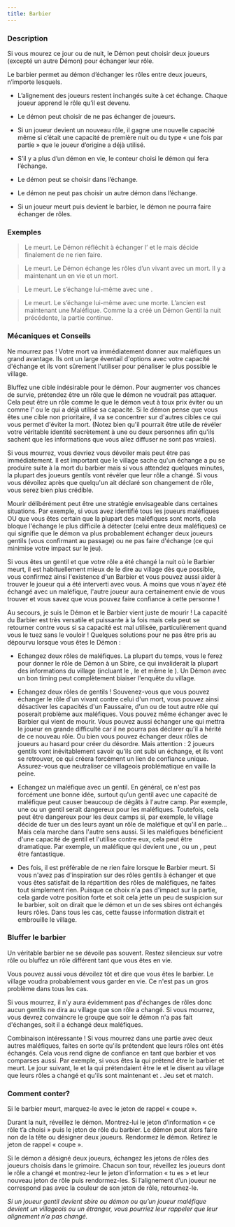 ```yaml
---
title: Barbier
---
```



<Role BARBIER header />

### Description

Si vous mourez ce jour ou de nuit, le Démon peut choisir deux joueurs (excepté un autre Démon) pour échanger leur rôle.

Le barbier permet au démon d’échanger les rôles entre deux joueurs, n’importe lesquels.

-   L’alignement des joueurs restent inchangés suite à cet échange. Chaque joueur apprend le rôle qu’il est devenu.

-   Le démon peut choisir de ne pas échanger de joueurs.

-   Si un joueur devient un nouveau rôle, il gagne une nouvelle capacité même si c’était une capacité de première nuit ou du type « une fois par partie » que le joueur d’origine a déjà utilisé.

-   S’il y a plus d’un démon en vie, le conteur choisi le démon qui fera l’échange.

-   Le démon peut se choisir dans l’échange.

-   Le démon ne peut pas choisir un autre démon dans l’échange.

-   Si un joueur meurt puis devient le barbier, le démon ne pourra faire échanger de rôles. 

### Exemples

> Le <Role BARBIER /> meurt. Le Démon réfléchit à échanger l’<Role HORLOGER /> et le <Role JONGLEUR /> mais décide finalement de ne rien faire.

> Le <Role BARBIER /> meurt. Le Démon échange les rôles d’un <Role ORACLE /> vivant avec un <Role BARBIER /> mort. Il y a maintenant un <Role BARBIER /> en vie et un <Role ORACLE /> mort.

> Le <Role BARBIER /> meurt. Le <Role VORTOX /> s’échange lui-même avec une <Role SORCIERE />.

> Le <Role BARBIER /> meurt. Le <Role VIGORMORTIS /> s’échange lui-même avec une <Role DULCINEE /> morte. L’ancien <Role VIGORMORTIS /> est maintenant une <Role DULCINEE /> Maléfique. Comme la <Role VIEILLE_CHOUETTE /> a créé un Démon Gentil la nuit précédente, la partie continue.

### Mécaniques et Conseils

Ne mourrez pas ! Votre mort va immédiatement donner aux maléfiques un grand avantage. Ils ont un large éventail d'options avec votre capacité d'échange et ils vont sûrement l'utiliser pour pénaliser le plus possible le village. 

Bluffez une cible indésirable pour le démon. Pour augmenter vos chances de survie, prétendez être un rôle que le démon ne voudrait pas attaquer. Cela peut être un rôle comme le <Role SAGE /> que le démon veut à toux prix éviter ou un comme l'<Role ARTISTE /> ou le <Role JONGLEUR /> qui a déjà utilisé sa capacité. Si le démon pense que vous êtes une cible non prioritaire, il va se concentrer sur d'autres cibles ce qui vous permet d'éviter la mort. (Notez bien qu'il pourrait être utile de révéler votre véritable identité secrètement à une ou deux personnes afin qu'ils sachent que les informations que vous allez diffuser ne sont pas vraies). 

Si vous mourrez, vous devriez vous dévoiler mais peut être pas immédiatement. Il est important que le village sache qu'un échange a pu se produire suite à la mort du barbier mais si vous attendez quelques minutes, la plupart des joueurs gentils  vont révéler que leur rôle a changé. Si vous vous dévoilez après que quelqu'un ait déclaré son changement de rôle, vous serez bien plus crédible. 

Mourir délibérément peut être une stratégie envisageable dans certaines situations. Par exemple, si vous avez identifié tous les joueurs maléfiques OU que vous êtes certain que la plupart des maléfiques sont morts, cela bloque l'échange le plus difficile à détecter (celui entre deux maléfiques) ce qui signifie que le démon va plus probablement échanger deux joueurs gentils (vous confirmant au passage) ou ne pas faire d'échange (ce qui minimise votre impact sur le jeu).

Si vous êtes un gentil et que votre rôle a été changé la nuit où le Barbier meurt, il est habituellement mieux de le dire au village dès que possible, vous confirmez ainsi l'existence d'un Barbier et vous pouvez aussi aider à trouver le joueur qui a été interverti avec vous. A moins que vous n'ayez été échangé avec un maléfique, l'autre joueur aura certainement envie de vous trouver et vous savez que vous pouvez faire confiance à cette personne ! 

Au secours, je suis le Démon et le Barbier vient juste de mourir ! La capacité du Barbier est très versatile et puissante à la fois mais cela peut se retourner contre vous si sa capacité est mal utilisée, particulièrement quand vous le tuez sans le vouloir ! Quelques solutions pour ne pas être pris au dépourvu lorsque vous êtes le Démon : 

- Echangez deux rôles de maléfiques. La plupart du temps, vous le ferez pour donner le rôle de Démon à un Sbire, ce qui invaliderait la plupart des informations du village (incluant le <Role FLEURISTE />, le <Role SAVANT /> et même le <Role REVEUR />). Un Démon avec un bon timing peut complètement biaiser l'enquête du village. 

- Echangez deux rôles de gentils ! Souvenez-vous que vous pouvez échanger le rôle d'un vivant contre celui d'un mort, vous pouvez ainsi désactiver les capacités d'un Faussaire, d'un <Role SAGE /> ou de tout autre rôle qui poserait problème aux maléfiques. Vous pouvez même échanger avec le Barbier qui vient de mourir. Vous pouvez aussi échanger une <Role BETE_DE_FOIRE /> qui mettra le joueur en grande difficulté car il ne pourra pas déclarer qu'il a hérité de ce nouveau rôle. Ou bien vous pouvez échanger deux rôles de joueurs au hasard pour créer du désordre. Mais attention : 2 joueurs gentils vont inévitablement savoir qu'ils ont subi un échange, et ils vont se retrouver, ce qui créera forcément un lien de confiance unique. Assurez-vous que neutraliser ce villageois problématique en vaille la peine. 

- Echangez un maléfique avec un gentil. En général, ce n'est pas forcément une bonne idée, surtout qu'un gentil avec une capacité de maléfique peut causer beaucoup de dégâts à l'autre camp. Par exemple, une <Role SORCIERE /> ou un <Role MANIPULATEUR /> gentil serait dangereux pour les maléfiques. Toutefois, cela peut être dangereux pour les deux camps si, par exemple, le village décide de tuer un des leurs ayant un rôle de maléfique et qu'il en parle... Mais cela marche dans l'autre sens aussi. Si les maléfiques bénéficient d'une capacité de gentil et l'utilise contre eux, cela peut être dramatique. Par exemple, un maléfique qui devient une <Role DULCINEE />, <Role FAUSSAIRE /> ou un <Role CHARMEUR_DE_SERPENT />, peut être fantastique.

- Des fois, il est préférable de ne rien faire lorsque le Barbier meurt. Si vous n'avez pas d'inspiration sur des rôles gentils à échanger et que vous êtes satisfait de la répartition des rôles de maléfiques, ne faites tout simplement rien. Puisque ce choix n'a pas d'impact sur la partie, cela garde votre position forte et soit cela jette un peu de suspicion sur le barbier, soit on dirait que le démon et un de ses sbires ont échangés leurs rôles. Dans tous les cas, cette fausse information distrait et embrouille le village.

### Bluffer le barbier

Un véritable barbier ne se dévoile pas souvent. Restez silencieux sur votre rôle ou bluffez un rôle différent tant que vous êtes en vie.

Vous pouvez aussi vous dévoilez tôt et dire que vous êtes le barbier. Le village voudra probablement vous garder en vie. Ce n'est pas un gros problème dans tous les cas.

Si vous mourrez, il n'y aura évidemment pas d'échanges de rôles donc aucun gentils ne dira au village que son rôle a changé. Si vous mourrez, vous devrez convaincre le groupe que soir le démon n'a pas fait d'échanges, soit il a échangé deux maléfiques.

Combinaison intéressante ! Si vous mourrez dans une partie avec deux autres maléfiques, faites en sorte qu'ils prétendent que leurs rôles ont étés échangés. Cela vous rend digne de confiance en tant que barbier et vos comparses aussi. Par exemple, si vous êtes la <Role SORCIERE /> qui prétend être le barbier et meurt. Le jour suivant, le <Role VIGORMORTIS /> et la <Role VIEILLE_CHOUETTE /> qui prétendaient être le <Role REVEUR /> et le <Role SAGE /> disent au village que leurs rôles a changé et qu'ils sont maintenant <Role REVEUR /> et <Role SAGE />. Jeu set et match. 

### Comment conter?

Si le barbier meurt, marquez-le avec le jeton de rappel « coupe ».

Durant la nuit, réveillez le démon. Montrez-lui le jeton d’information « ce rôle t’a choisi » puis le jeton de rôle du barbier. Le démon peut alors faire non de la tête ou désigner deux joueurs. Rendormez le démon. Retirez le jeton de rappel « coupe ».

Si le démon a désigné deux joueurs, échangez les jetons de rôles des joueurs choisis dans le grimoire. Chacun son tour, réveillez les joueurs dont le rôle a changé et montrez-leur le jeton d’information « tu es » et leur nouveau jeton de rôle puis rendormez-les. Si l’alignement d’un joueur ne correspond pas avec la couleur de son jeton de rôle, retournez-le. 

_Si un joueur gentil devient sbire ou démon ou qu’un joueur maléfique devient un villageois ou un étranger, vous pourriez leur rappeler que leur alignement n’a pas changé._
